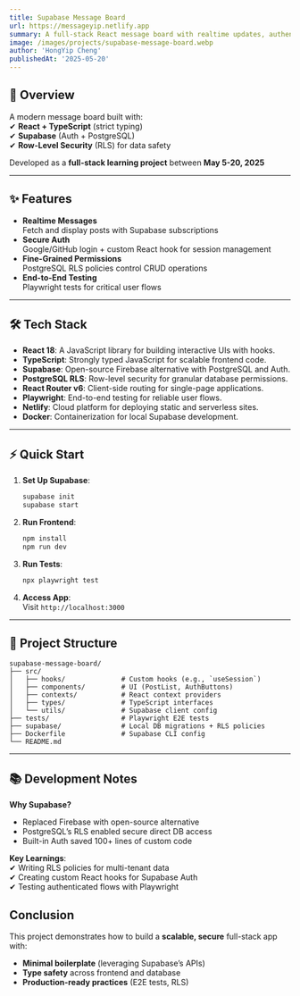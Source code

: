 ```yaml
---
title: Supabase Message Board  
url: https://messageyip.netlify.app  
summary: A full-stack React message board with realtime updates, authentication, and row-level security.  
image: /images/projects/supabase-message-board.webp  
author: 'HongYip Cheng'  
publishedAt: '2025-05-20'  
---
```


## 📌 Overview  

A modern message board built with:  
✔ **React + TypeScript** (strict typing)  
✔ **Supabase** (Auth + PostgreSQL)  
✔ **Row-Level Security** (RLS) for data safety  

Developed as a **full-stack learning project** between **May 5-20, 2025**  

---

## ✨ Features  

- **Realtime Messages**  
  Fetch and display posts with Supabase subscriptions  
- **Secure Auth**  
  Google/GitHub login + custom React hook for session management  
- **Fine-Grained Permissions**  
  PostgreSQL RLS policies control CRUD operations  
- **End-to-End Testing**  
  Playwright tests for critical user flows  

---

## 🛠️ Tech Stack  

- **React 18**: A JavaScript library for building interactive UIs with hooks.
- **TypeScript**: Strongly typed JavaScript for scalable frontend code.
- **Supabase**: Open-source Firebase alternative with PostgreSQL and Auth.
- **PostgreSQL RLS**: Row-level security for granular database permissions.
- **React Router v6**: Client-side routing for single-page applications.
- **Playwright**: End-to-end testing for reliable user flows.
- **Netlify**: Cloud platform for deploying static and serverless sites.
- **Docker**: Containerization for local Supabase development.

---

## ⚡ Quick Start  

1. **Set Up Supabase**:  
   ```sh
   supabase init  
   supabase start  
   ```

2. **Run Frontend**:  
   ```sh
   npm install  
   npm run dev  
   ```

3. **Run Tests**:  
   ```sh
   npx playwright test  
   ```

4. **Access App**:  
   Visit `http://localhost:3000`  

---

## 📂 Project Structure  

```
supabase-message-board/  
├── src/  
│   ├── hooks/              # Custom hooks (e.g., `useSession`)  
│   ├── components/         # UI (PostList, AuthButtons)  
│   ├── contexts/           # React context providers  
│   ├── types/              # TypeScript interfaces  
│   └── utils/              # Supabase client config  
├── tests/                  # Playwright E2E tests  
├── supabase/               # Local DB migrations + RLS policies  
├── Dockerfile              # Supabase CLI config  
└── README.md  
```

---

## 📚 Development Notes  

**Why Supabase?**  
- Replaced Firebase with open-source alternative  
- PostgreSQL’s RLS enabled secure direct DB access  
- Built-in Auth saved 100+ lines of custom code  

**Key Learnings**:  
✔ Writing RLS policies for multi-tenant data  
✔ Creating custom React hooks for Supabase Auth  
✔ Testing authenticated flows with Playwright  

## Conclusion  

This project demonstrates how to build a **scalable, secure** full-stack app with:  
- **Minimal boilerplate** (leveraging Supabase’s APIs)  
- **Type safety** across frontend and database  
- **Production-ready practices** (E2E tests, RLS)  